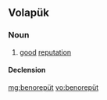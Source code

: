 ==Volapük==

===Noun===
{{vo-noun}}

# [[good]] [[reputation]]

====Declension====
{{vo-decl-noun}}

[[mg:benorepüt]]
[[vo:benorepüt]]